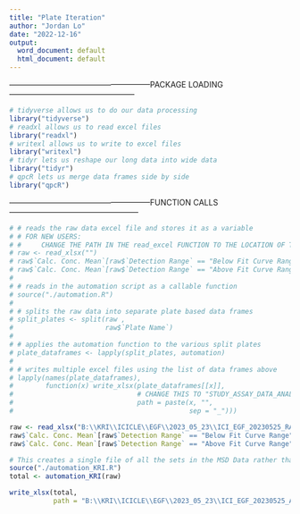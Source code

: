 ```yaml
---
title: "Plate Iteration"
author: "Jordan Lo"
date: "2022-12-16"
output:
  word_document: default
  html_document: default
---
```

------------------------------------------------------PACKAGE LOADING------------------------------------------------
```r
# tidyverse allows us to do our data processing
library("tidyverse")
# readxl allows us to read excel files
library("readxl")
# writexl allows us to write to excel files
library("writexl")
# tidyr lets us reshape our long data into wide data
library("tidyr")
# qpcR lets us merge data frames side by side
library("qpcR")
```

------------------------------------------------------FUNCTION CALLS--------------------------------------------------
```r
# # reads the raw data excel file and stores it as a variable
# # FOR NEW USERS:
# #     CHANGE THE PATH IN THE read_excel FUNCTION TO THE LOCATION OF THE RAW DATA EXCEL
# raw <- read_xlsx("")
# raw$`Calc. Conc. Mean`[raw$`Detection Range` == "Below Fit Curve Range"] <- -99
# raw$`Calc. Conc. Mean`[raw$`Detection Range` == "Above Fit Curve Range"] <- -89
# 
# # reads in the automation script as a callable function
# source("./automation.R")
# 
# # splits the raw data into separate plate based data frames
# split_plates <- split(raw ,
#                       raw$`Plate Name`)
# 
# # applies the automation function to the various split plates
# plate_dataframes <- lapply(split_plates, automation)
# 
# # writes multiple excel files using the list of data frames above
# lapply(names(plate_dataframes),
#        function(x) write_xlsx(plate_dataframes[[x]],
#                               # CHANGE THIS TO "STUDY_ASSAY_DATA_ANALYZED.xlsx
#                               path = paste(x, "",
#                                            sep = "_")))
```

```r
raw <- read_xlsx("B:\\KRI\\ICICLE\\EGF\\2023_05_23\\ICI_EGF_20230525_RAW.xlsx")
raw$`Calc. Conc. Mean`[raw$`Detection Range` == "Below Fit Curve Range"] <- -99
raw$`Calc. Conc. Mean`[raw$`Detection Range` == "Above Fit Curve Range"] <- -89

# This creates a single file of all the sets in the MSD Data rather than plate by plate
source("./automation_KRI.R")
total <- automation_KRI(raw)

write_xlsx(total,
           path = "B:\\KRI\\ICICLE\\EGF\\2023_05_23\\ICI_EGF_20230525_ANALYZED.xlsx")
```